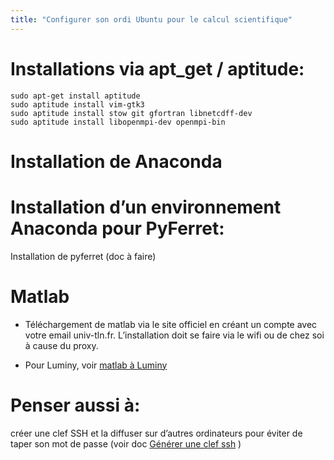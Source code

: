 ```yaml
---
title: "Configurer son ordi Ubuntu pour le calcul scientifique"
---
```


# Installations via apt_get / aptitude:

```
sudo apt-get install aptitude
sudo aptitude install vim-gtk3
sudo aptitude install stow git gfortran libnetcdff-dev
sudo aptitude install libopenmpi-dev openmpi-bin
```

# Installation de Anaconda

# Installation d'un environnement Anaconda pour PyFerret:

Installation de pyferret (doc à faire)

# Matlab

- Téléchargement de matlab via le site officiel en créant un compte avec votre email univ-tln.fr. L'installation doit se faire via le wifi ou de chez soi à cause du proxy.

- Pour Luminy, voir [matlab à Luminy](https://documentation.osupytheas.fr/?s=matlab)


# Penser aussi à:

créer une clef SSH et la diffuser sur d'autres ordinateurs pour éviter de taper son mot de passe (voir doc [Générer une clef ssh](clef_ssh.qmd) )
